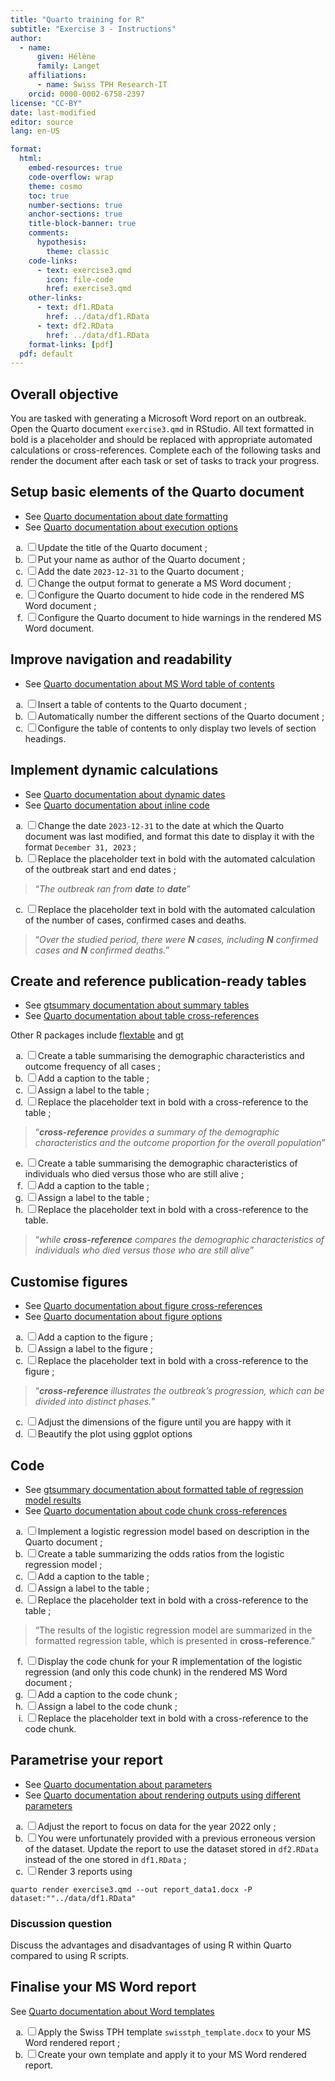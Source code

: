 ```yaml
---
title: "Quarto training for R"
subtitle: "Exercise 3 - Instructions"
author:
  - name:
      given: Hélène
      family: Langet
    affiliations:
      - name: Swiss TPH Research-IT
    orcid: 0000-0002-6758-2397
license: "CC-BY"
date: last-modified
editor: source
lang: en-US

format:
  html:
    embed-resources: true
    code-overflow: wrap
    theme: cosmo
    toc: true
    number-sections: true
    anchor-sections: true
    title-block-banner: true
    comments:
      hypothesis: 
        theme: classic
    code-links:
      - text: exercise3.qmd
        icon: file-code
        href: exercise3.qmd
    other-links:
      - text: df1.RData
        href: ../data/df1.RData
      - text: df2.RData
        href: ../data/df1.RData
    format-links: [pdf]
  pdf: default
---
```


## Overall objective

You are tasked with generating a Microsoft Word report on an outbreak. Open the Quarto document `exercise3.qmd` in RStudio. All text formatted in bold is a placeholder and should be replaced with appropriate automated calculations or cross-references. Complete each of the following tasks and render the document after each task or set of tasks to track your progress.

## Setup basic elements of the Quarto document

::: callout-tip
-   See [Quarto documentation about date formatting](https://quarto.org/docs/reference/dates.html#date-formatting)
-   See [Quarto documentation about execution options](https://quarto.org/docs/computations/execution-options.html)
:::

a.  [ ] Update the title of the Quarto document ;
b.  [ ] Put your name as author of the Quarto document ;
c.  [ ] Add the date `2023-12-31` to the Quarto document ;
d.  [ ] Change the output format to generate a MS Word document ;
e.  [ ] Configure the Quarto document to hide code in the rendered MS Word document ;
f.  [ ] Configure the Quarto document to hide warnings in the rendered MS Word document.

## Improve navigation and readability

::: callout-tip
-   See [Quarto documentation about MS Word table of contents](https://quarto.org/docs/output-formats/ms-word.html#table-of-contents)
:::

a.  [ ] Insert a table of contents to the Quarto document ;
b.  [ ] Automatically number the different sections of the Quarto document ;
c.  [ ] Configure the table of contents to only display two levels of section headings.

## Implement dynamic calculations

::: callout-tip
-   See [Quarto documentation about dynamic dates](https://quarto.org/docs/reference/dates.html#date-parsing)
-   See [Quarto documentation about inline code](https://quarto.org/docs/computations/inline-code.html)
:::

a.  [ ] Change the date `2023-12-31` to the date at which the Quarto document was last modified, and format this date to display it with the format `December 31, 2023` ;
b.  [ ] Replace the placeholder text in bold with the automated calculation of the outbreak start and end dates ;

> "*The outbreak ran from **date** to **date***"

c.  [ ] Replace the placeholder text in bold with the automated calculation of the number of cases, confirmed cases and deaths.

> "*Over the studied period, there were **N** cases, including **N** confirmed cases and **N** confirmed deaths.*"

## Create and reference publication-ready tables

::: callout-tip
-   See [gtsummary documentation about summary tables](https://www.danieldsjoberg.com/gtsummary/articles/tbl_summary.html)
-   See [Quarto documentation about table cross-references](https://quarto.org/docs/authoring/tables.html#cross-references)

Other R packages include [flextable](https://davidgohel.github.io/flextable/) and [gt](https://gt.rstudio.com/)
:::

a.  [ ] Create a table summarising the demographic characteristics and outcome frequency of all cases ;
b.  [ ] Add a caption to the table ;
c.  [ ] Assign a label to the table ;
d.  [ ] Replace the placeholder text in bold with a cross-reference to the table ;

> "***cross-reference** provides a summary of the demographic characteristics and the outcome proportion for the overall population*"

e.  [ ] Create a table summarising the demographic characteristics of individuals who died versus those who are still alive ;
f.  [ ] Add a caption to the table ;
g.  [ ] Assign a label to the table ;
h.  [ ] Replace the placeholder text in bold with a cross-reference to the table.

> "*while **cross-reference** compares the demographic characteristics of individuals who died versus those who are still alive*"

## Customise figures

::: callout-tip
-   See [Quarto documentation about figure cross-references](https://quarto.org/docs/authoring/cross-references.html#computations)
-   See [Quarto documentation about figure options](https://quarto.org/docs/computations/execution-options.html#figure-options)
:::

a.  [ ] Add a caption to the figure ;
b.  [ ] Assign a label to the figure ;
c.  [ ] Replace the placeholder text in bold with a cross-reference to the figure ;

> "***cross-reference** illustrates the outbreak's progression, which can be divided into distinct phases.*"

c.  [ ] Adjust the dimensions of the figure until you are happy with it
d.  [ ] Beautify the plot using ggplot options

## Code

::: callout-tip
-   See [gtsummary documentation about formatted table of regression model results](https://www.danieldsjoberg.com/gtsummary/articles/tbl_regression.html)
-   See [Quarto documentation about code chunk cross-references](https://quarto.org/docs/authoring/cross-references.html#code-listings)
:::

a.  [ ] Implement a logistic regression model based on description in the Quarto document ;
b.  [ ] Create a table summarizing the odds ratios from the logistic regression model ;
c.  [ ] Add a caption to the table ;
d.  [ ] Assign a label to the table ;
e.  [ ] Replace the placeholder text in bold with a cross-reference to the table ;

> "The results of the logistic regression model are summarized in the formatted regression table, which is presented in **cross-reference**."

f.  [ ] Display the code chunk for your R implementation of the logistic regression (and only this code chunk) in the rendered MS Word document ;
g.  [ ] Add a caption to the code chunk ;
h.  [ ] Assign a label to the code chunk ;
i.  [ ] Replace the placeholder text in bold with a cross-reference to the code chunk.

## Parametrise your report

::: callout-tip
-   See [Quarto documentation about parameters](https://quarto.org/docs/computations/parameters.html#knitr)
-   See [Quarto documentation about rendering outputs using different parameters](https://quarto.org/docs/computations/parameters.html#rendering)
:::

a.  [ ] Adjust the report to focus on data for the year 2022 only ;
b.  [ ] You were unfortunately provided with a previous erroneous version of the dataset. Update the report to use the dataset stored in `df2.RData` instead of the one stored in `df1.RData` ;
c.  [ ] Render 3 reports using

```         
quarto render exercise3.qmd --out report_data1.docx -P dataset:""../data/df1.RData"
```

::: callout-important
### Discussion question

Discuss the advantages and disadvantages of using R within Quarto compared to using R scripts.
:::

## Finalise your MS Word report

::: callout-tip
See [Quarto documentation about Word templates](https://quarto.org/docs/output-formats/ms-word-templates.html)
:::

a.  [ ] Apply the Swiss TPH template `swisstph_template.docx` to your MS Word rendered report ;
b.  [ ] Create your own template and apply it to your MS Word rendered report.
